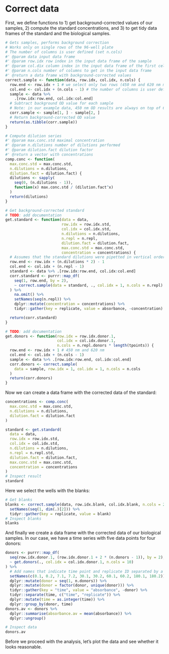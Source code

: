 # Correct data {#correct-data}
First, we define functions to 1) get background-corrected values of our samples, 2) compute the standard concentrations, and 3) to get tidy data frames of the standard and the biological samples.
```r
# Gets samples, performs background correction
# Works only on single rows of the 96-well plate
# The number of columns is user defined (set n.cols)
#' @param data input data frame
#' @param row.idx row index in the input data frame of the sample
#' @param col.dix column index in the input data frame of the first cell of the sample
#' @param n.cols number of columns to get in the input data frame
#' @return a data frame with background-corrected values
correct.sample <- function(data, row.idx, col.idx, n.cols) {
  row.end <- row.idx + 1 # we select only two rows (450 nm and 620 nm measurements)
  col.end <- col.idx + (n.cols - 1) # the number of columns is user defined
  sample <- data %>%
    .[row.idx:row.end, col.idx:col.end]
  # Subtract background OD value for each sample
  # Note: in our example data, 450 nm OD results are always on top of 620 nm OD results.
  corr.sample <- sample[1, ] - sample[2, ]
  # Return background-corrected OD value
  return(as.tibble(corr.sample))
}

# Compute dilution series
#' @param max.conc.std maximal concentration
#' @param n.dilutions number of dilutions performed
#' @param dilution.fact dilution factor
#' @return a vector with concentrations
comp.conc <- function(
  max.conc.std = max.conc.std, 
  n.dilutions = n.dilutions, 
  dilution.fact = dilution.fact) {
  dilutions <- sapply(
    seq(0, (n.dilutions - 1)),
    function(x) max.conc.std / (dilution.fact^x)
  )
  return(dilutions)
}

# Get background-corrected standard
# TODO: add documentation
get.standard <- function(data = data,
                         row.idx = row.idx.std,
                         col.idx = col.idx.std,
                         n.dilutions = n.dilutions,
                         n.repl = n.repl,
                         dilution.fact = dilution.fact,
                         max.conc.std = max.conc.std, 
                         concentration = concentrations) {
  # Assumes that the standard dilutions were pipetted in vertical order
  row.end <- row.idx + (n.dilutions * 2) - 1 
  col.end <- col.idx + (n.repl - 1)
  standard <- data %>% .[row.idx:row.end, col.idx:col.end]
  corr.standard <- purrr::map_df(
    seq(1, row.end, by = 2),
    ~ correct.sample(data = standard, ., col.idx = 1, n.cols = n.repl)
  ) %>%
    na.omit() %>%
    setNames(seq(n.repl)) %>%
    dplyr::mutate(concentration = concentrations) %>%
    tidyr::gather(key = replicate, value = absorbance, -concentration)

  return(corr.standard)
}

# TODO: add documentation
get.donors <- function(row.idx = row.idx.donor.1,
                       col.idx = col.idx.donor.1,
                       n.cols = n.repl.donors * length(tpoints)) {
  row.end <- row.idx + 1 # 450 nm and 620 nm
  col.end <- col.idx + (n.cols - 1)
  sample <- data %>% .[row.idx:row.end, col.idx:col.end]
  corr.donors <- correct.sample(
    data = sample, row.idx = 1, col.idx = 1, n.cols = n.cols
  )
  return(corr.donors)
} 
```

Now we can create a data frame with the corrected data of the standard:
```r
concentrations <- comp.conc(
  max.conc.std = max.conc.std,
  n.dilutions = n.dilutions,
  dilution.fact = dilution.fact
)

standard <- get.standard(
  data = data,
  row.idx = row.idx.std,
  col.idx = col.idx.std,
  n.dilutions = n.dilutions,
  n.repl = n.repl.std,
  dilution.fact = dilution.fact,
  max.conc.std = max.conc.std, 
  concentration = concentrations
)
# Inspect result
standard
```

Here we select the wells with the blanks:
```r
# Get blanks
blanks <- correct.sample(data, row.idx.blank, col.idx.blank, n.cols = 2) %>%
  setNames(seq(1, dim(.)[2])) %>%
  tidyr::gather(key = replicate, value = blank)
# Inspect blanks
blanks
```

And finally we create a data frame with the corrected data of our biological samples. In our case, we have a time series with five data points for four donors:
```r
donors <- purrr::map_df(
  seq(row.idx.donor.1, (row.idx.donor.1 + 2 * (n.donors - 1)), by = 2),
  ~ get.donors(., col.idx = col.idx.donor.1, n.cols = 10)
) %>%
  # Add names that indicate time point and replicate ID separated by a dot
  setNames(c(0.1, 0.2, 7.1, 7.2, 30.1, 30.2, 60.1, 60.2, 180.1, 180.2)) %>%
  dplyr::mutate(donor = seq(1, n.donors)) %>%
  dplyr::mutate(donor = factor(donor, unique(donor))) %>%
  tidyr::gather(key = "time", value = "absorbance", -donor) %>%
  tidyr::separate(time, c("time", "replicate")) %>%
  dplyr::mutate(time = as.integer(time)) %>%
  dplyr::group_by(donor, time)
donors.av <- donors %>% 
  dplyr::summarise(absorbance.av = mean(absorbance)) %>%
  dplyr::ungroup()

# Inspect data
donors.av
```

Before we proceed with the analysis, let's plot the data and see whether it looks reasonable. 